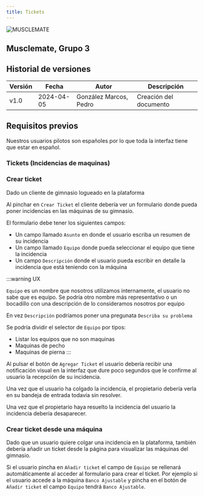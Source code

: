```yaml
---
title: Tickets
---
```



![MUSCLEMATE](../../logo.png)

## Musclemate, Grupo 3
## Historial de versiones

| Versión | Fecha      | Autor                  | Descripción            |
| ------- | ---------- | ---------------------- | ---------------------- |
| v1.0    | 2024-04-05 | González Marcos, Pedro | Creación del documento |

## Requisitos previos

Nuestros usuarios pilotos son españoles por lo que toda la interfaz tiene que
estar en español.

### Tickets (Incidencias de maquinas)

### Crear ticket

Dado un cliente de gimnasio logueado en la plataforma

Al pinchar en `Crear Ticket` el cliente debería ver un formulario donde pueda
poner incidencias en las máquinas de su gimnasio.

El formulario debe tener los siguientes campos:

- Un campo llamado `Asunto` en donde el usuario escriba un resumen de su
  incidencia
- Un campo llamado `Equipo` donde pueda seleccionar el equipo que tiene la
  incidencia
- Un campo `Descripción` donde el usuario pueda escribir en detalle la incidencia
  que está teniendo con la máquina

:::warning UX

`Equipo` es un nombre que nosotros utilizamos internamente, el usuario no sabe
que es equipo. Se podría otro nombre más representativo o un bocadillo con
una descripción de lo consideramos nosotros por equipo

En vez `Descripción` podríamos poner una pregunata `Describa su problema`

Se podría dividir el selector de `Equipo` por tipos:

- Listar los equipos que no son maquinas
- Maquinas de pecho
- Maquinas de pierna
  :::

Al pulsar el botón de `Agregar Ticket` el usuario debería recibir una notificación
visual en la interfaz que dure poco segundos que le confirme al usuario la recepción
de su incidencia.

Una vez que el usuario ha colgado la incidencia, el propietario debería verla en su
bandeja de entrada todavía sin resolver.

Una vez que el propietario haya resuelto la incidencia del usuario la incidencia debería
desaparecer.

### Crear ticket desde una máquina

Dado que un usuario quiere colgar una incidencia en la plataforma, también debería
añadir un ticket desde la página para visualizar las máquinas del gimnasio.

Si el usuario pincha en `Añadir ticket` el campo de `Equipo` se rellenará automáticamente
al acceder al formulario para crear el ticket.
Por ejemplo si el usuario accede a la máquina `Banco Ajustable` y pincha en el botón
de `Añadir ticket` el campo `Equipo` tendrá `Banco Ajustable`.
